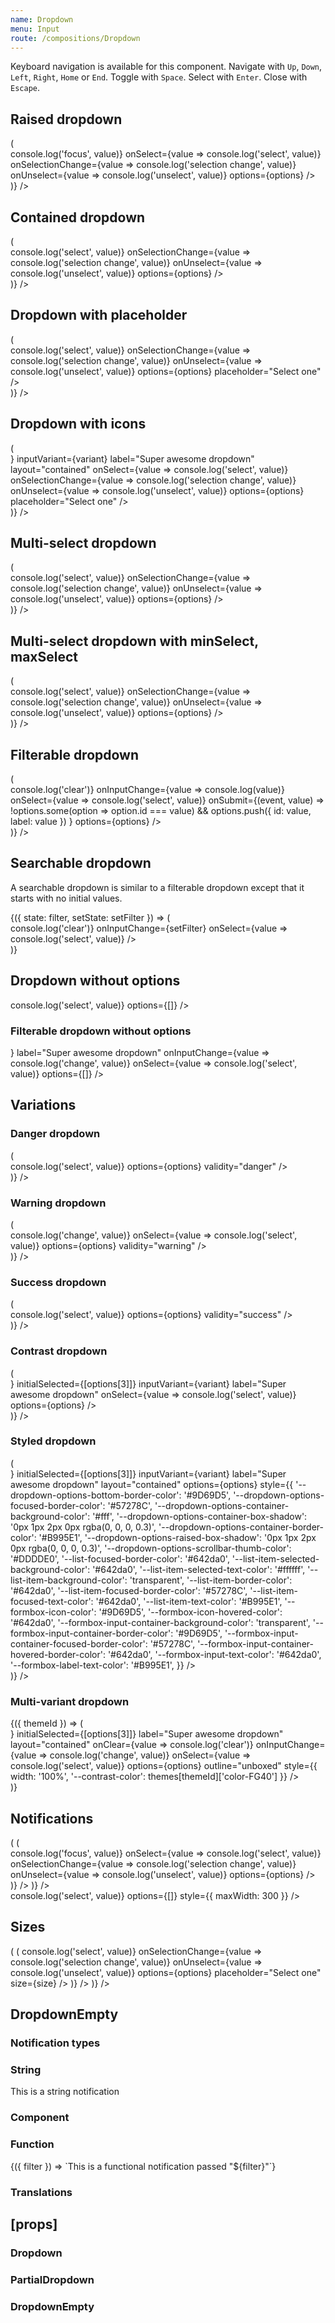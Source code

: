```yaml
---
name: Dropdown
menu: Input
route: /compositions/Dropdown
---
```



<PageTitle src="compositions/Dropdown" title="Dropdown" />

Keyboard navigation is available for this component. Navigate with `Up`, `Down`, `Left`, `Right`, `Home` or `End`. Toggle with `Space`. Select with `Enter`. Close with `Escape`.

## Raised dropdown

<Playground>
  <ThemeWrapper>
    <Flex full wrap direction="row" justifyContent="space-between" style={{ marginTop: 20 }}>
      <Looper
        list={variants}
        render={variant => (
          <div style={{ height: 300, width: '30%', maxWidth: 300, minWidth: 200, marginLeft: 20, marginRight: 20 }}>
            <Dropdown
              transitional
              inputVariant={variant}
              label="Super awesome dropdown"
              layout="raised"
              onItemFocus={(event, value) => console.log('focus', value)}
              onSelect={value => console.log('select', value)}
              onSelectionChange={value => console.log('selection change', value)}
              onUnselect={value => console.log('unselect', value)}
              options={options}
            />
          </div>
        )}
      />
    </Flex>
  </ThemeWrapper>
</Playground>

## Contained dropdown

<Playground>
  <ThemeWrapper>
    <Flex full wrap direction="row" justifyContent="space-between" style={{ margintop: 20 }}>
      <Looper
        list={variants}
        render={variant => (
          <div style={{ height: 300, width: '30%', maxWidth: 300, minWidth: 200, marginLeft: 20, marginRight: 20 }}>
            <Dropdown
              transitional
              initialSelected={[options[3]]}
              inputVariant={variant}
              label="Super awesome dropdown"
              layout="contained"
              onSelect={value => console.log('select', value)}
              onSelectionChange={value => console.log('selection change', value)}
              onUnselect={value => console.log('unselect', value)}
              options={options}
            />
          </div>
        )}
      />
    </Flex>
  </ThemeWrapper>
</Playground>

## Dropdown with placeholder

<Playground>
  <ThemeWrapper>
    <Flex full wrap direction="row" justifyContent="space-between" style={{ margintop: 20 }}>
      <Looper
        list={variants}
        render={variant => (
          <div style={{ height: 300, width: '30%', maxWidth: 300, minWidth: 200, marginLeft: 20, marginRight: 20 }}>
            <Dropdown
              transitional
              inputVariant={variant}
              label="Super awesome dropdown"
              layout="contained"
              onSelect={value => console.log('select', value)}
              onSelectionChange={value => console.log('selection change', value)}
              onUnselect={value => console.log('unselect', value)}
              options={options}
              placeholder="Select one"
            />
          </div>
        )}
      />
    </Flex>
  </ThemeWrapper>
</Playground>

## Dropdown with icons

<Playground>
  <ThemeWrapper>
    <Flex full wrap direction="row" justifyContent="space-between" style={{ margintop: 20 }}>
      <Looper
        list={variants}
        render={variant => (
          <div style={{ height: 300, width: '30%', maxWidth: 300, minWidth: 200, marginLeft: 20, marginRight: 20 }}>
            <Dropdown
              transitional
              iconBefore={<TagIcon />}
              inputVariant={variant}
              label="Super awesome dropdown"
              layout="contained"
              onSelect={value => console.log('select', value)}
              onSelectionChange={value => console.log('selection change', value)}
              onUnselect={value => console.log('unselect', value)}
              options={options}
              placeholder="Select one"
            />
          </div>
        )}
      />
    </Flex>
  </ThemeWrapper>
</Playground>

## Multi-select dropdown

<Playground>
  <ThemeWrapper>
    <Flex full wrap direction="row" justifyContent="space-between" style={{ margintop: 20 }}>
      <Looper
        list={variants}
        render={variant => (
          <div style={{ height: 300, width: '30%', maxWidth: 300, minWidth: 200, marginLeft: 20, marginRight: 20 }}>
            <Dropdown
              transitional
              initialSelected={[options[3]]}
              inputVariant={variant}
              label="Super awesome dropdown"
              layout="contained"
              maxSelect={-1}
              onSelect={value => console.log('select', value)}
              onSelectionChange={value => console.log('selection change', value)}
              onUnselect={value => console.log('unselect', value)}
              options={options}
            />
          </div>
        )}
      />
    </Flex>
  </ThemeWrapper>
</Playground>

## Multi-select dropdown with minSelect, maxSelect

<Playground>
  <ThemeWrapper>
    <Flex full wrap direction="row" justifyContent="space-between" style={{ margintop: 20 }}>
      <Looper
        list={variants}
        render={variant => (
          <div style={{ height: 300, width: '30%', maxWidth: 300, minWidth: 200, marginLeft: 20, marginRight: 20 }}>
            <Dropdown
              transitional
              initialSelected={[options[3], options[4], options[5]]}
              inputVariant={variant}
              label="Super awesome dropdown"
              layout="contained"
              maxSelect={3}
              minSelect={1}
              onSelect={value => console.log('select', value)}
              onSelectionChange={value => console.log('selection change', value)}
              onUnselect={value => console.log('unselect', value)}
              options={options}
            />
          </div>
        )}
      />
    </Flex>
  </ThemeWrapper>
</Playground>

## Filterable dropdown

<Playground>
  <ThemeWrapper>
    <Flex full wrap direction="row" justifyContent="space-between" style={{ margintop: 20 }}>
      <Looper
        list={variants}
        render={variant => (
          <div style={{ height: 300, width: '30%', maxWidth: 300, minWidth: 200, marginLeft: 20, marginRight: 20 }}>
            <Dropdown
              transitional
              getFilteredOptions={handleFilter}
              initialSelected={[options[3]]}
              inputVariant={variant}
              label="Super awesome dropdown"
              onClear={value => console.log('clear')}
              onInputChange={value => console.log(value)}
              onSelect={value => console.log('select', value)}
              onSubmit={(event, value) =>
                !options.some(option => option.id === value) && options.push({ id: value, label: value })
              }
              options={options}
            />
          </div>
        )}
      />
    </Flex>
  </ThemeWrapper>
</Playground>

## Searchable dropdown

A searchable dropdown is similar to a filterable dropdown except that it starts with no initial values.

<Playground>
  <ThemeWrapper>
    <StateWrapper initialState="">
      {({ state: filter, setState: setFilter }) => (
        <div style={{ height: 300, maxWidth: 300 }}>
          <Dropdown
            searchable
            transitional
            emptyNotification={filter ? `No options were found for "${filter}".` : ''}
            getFilteredOptions={handleFilter}
            label="Super awesome dropdown"
            onClear={value => console.log('clear')}
            onInputChange={setFilter}
            onSelect={value => console.log('select', value)}
          />
        </div>
      )}
    </StateWrapper>
  </ThemeWrapper>
</Playground>

## Dropdown without options

<Playground>
  <ThemeWrapper>
    <div style={{ marginBottom: 20, maxWidth: 300 }}>
      <Dropdown
        transitional
        label="Super awesome dropdown"
        onSelect={value => console.log('select', value)}
        options={[]}
      />
    </div>
  </ThemeWrapper>
</Playground>

### Filterable dropdown without options

<Playground>
  <ThemeWrapper>
    <div style={{ marginBottom: 20, maxWidth: 300 }}>
      <Dropdown
        transitional
        getFilteredOptions={handleEmptyFilter}
        iconBefore={<SearchIcon size={14} />}
        label="Super awesome dropdown"
        onInputChange={value => console.log('change', value)}
        onSelect={value => console.log('select', value)}
        options={[]}
      />
    </div>
  </ThemeWrapper>
</Playground>

## Variations

### Danger dropdown

<Playground>
  <ThemeWrapper>
    <Flex full wrap direction="row" justifyContent="space-between" style={{ margintop: 20 }}>
      <Looper
        list={variants}
        render={variant => (
          <div style={{ height: 300, width: '30%', maxWidth: 300, minWidth: 200, marginLeft: 20, marginRight: 20 }}>
            <Dropdown
              id="demo-danger-dropdown"
              initialSelected={[options[3]]}
              inputVariant={variant}
              label="Super awesome dropdown"
              onSelect={value => console.log('select', value)}
              options={options}
              validity="danger"
            />
          </div>
        )}
      />
    </Flex>
  </ThemeWrapper>
</Playground>

### Warning dropdown

<Playground>
  <ThemeWrapper>
    <Flex full wrap direction="row" justifyContent="space-between" style={{ margintop: 20 }}>
      <Looper
        list={variants}
        render={variant => (
          <div style={{ height: 300, width: '30%', maxWidth: 300, minWidth: 200, marginLeft: 20, marginRight: 20 }}>
            <Dropdown
              transitional
              initialSelected={[options[3]]}
              inputVariant={variant}
              label="Super awesome dropdown"
              onInputChange={value => console.log('change', value)}
              onSelect={value => console.log('select', value)}
              options={options}
              validity="warning"
            />
          </div>
        )}
      />
    </Flex>
  </ThemeWrapper>
</Playground>

### Success dropdown

<Playground>
  <ThemeWrapper>
    <Flex full wrap direction="row" justifyContent="space-between" style={{ margintop: 20 }}>
      <Looper
        list={variants}
        render={variant => (
          <div style={{ height: 300, width: '30%', maxWidth: 300, minWidth: 200, marginLeft: 20, marginRight: 20 }}>
            <Dropdown
              transitional
              initialSelected={[options[3]]}
              inputVariant={variant}
              label="Super awesome dropdown"
              onSelect={value => console.log('select', value)}
              options={options}
              validity="success"
            />
          </div>
        )}
      />
    </Flex>
  </ThemeWrapper>
</Playground>

### Contrast dropdown

<Playground>
  <ThemeWrapper contrast>
    <Flex full wrap direction="row" justifyContent="space-between" style={{ margintop: 20 }}>
      <Looper
        list={variants}
        render={variant => (
          <div style={{ height: 300, width: '30%', maxWidth: 300, minWidth: 200, marginLeft: 20, marginRight: 20 }}>
            <Dropdown
              contrast
              transitional
              iconBefore={<TagIcon />}
              initialSelected={[options[3]]}
              inputVariant={variant}
              label="Super awesome dropdown"
              onSelect={value => console.log('select', value)}
              options={options}
            />
          </div>
        )}
      />
    </Flex>
  </ThemeWrapper>
</Playground>

### Styled dropdown

<Playground>
  <Flex full wrap direction="row" justifyContent="space-between" style={{ marginTop: 20 }}>
    <Looper
      list={variants}
      render={variant => (
        <div style={{ height: 300, width: '30%', maxWidth: 300, minWidth: 200, marginLeft: 20, marginRight: 20 }}>
          <Dropdown
            unthemed
            iconBefore={<TagIcon />}
            initialSelected={[options[3]]}
            inputVariant={variant}
            label="Super awesome dropdown"
            layout="contained"
            options={options}
            style={{
              '--dropdown-options-bottom-border-color': '#9D69D5',
              '--dropdown-options-focused-border-color': '#57278C',
              '--dropdown-options-container-background-color': '#fff',
              '--dropdown-options-container-box-shadow': '0px 1px 2px 0px rgba(0, 0, 0, 0.3)',
              '--dropdown-options-container-border-color': '#B995E1',
              '--dropdown-options-raised-box-shadow': '0px 1px 2px 0px rgba(0, 0, 0, 0.3)',
              '--dropdown-options-scrollbar-thumb-color': '#DDDDE0',
              '--list-focused-border-color': '#642da0',
              '--list-item-selected-background-color': '#642da0',
              '--list-item-selected-text-color': '#ffffff',
              '--list-item-background-color': 'transparent',
              '--list-item-border-color': '#642da0',
              '--list-item-focused-border-color': '#57278C',
              '--list-item-focused-text-color': '#642da0',
              '--list-item-text-color': '#B995E1',
              '--formbox-icon-color': '#9D69D5',
              '--formbox-icon-hovered-color': '#642da0',
              '--formbox-input-container-background-color': 'transparent',
              '--formbox-input-container-border-color': '#9D69D5',
              '--formbox-input-container-focused-border-color': '#57278C',
              '--formbox-input-container-hovered-border-color': '#642da0',
              '--formbox-input-text-color': '#642da0',
              '--formbox-label-text-color': '#B995E1',
            }}
          />
        </div>
      )}
    />
  </Flex>
</Playground>

### Multi-variant dropdown

<Playground>
  <ThemeWrapper withThemeId>
    {({ themeId }) => (
      <div style={{ height: 300, maxWidth: 300, marginLeft: 20, marginRight: 20 }}>
        <MultiVariantDropdown
          getFilteredOptions={handleFilter}
          iconBefore={<SearchIcon size={14} />}
          initialSelected={[options[3]]}
          label="Super awesome dropdown"
          layout="contained"
          onClear={value => console.log('clear')}
          onInputChange={value => console.log('change', value)}
          onSelect={value => console.log('select', value)}
          options={options}
          outline="unboxed"
          style={{ width: '100%', '--contrast-color': themes[themeId]['color-FG40'] }}
        />
      </div>
    )}
  </ThemeWrapper>
</Playground>

## Notifications

<Playground>
  <ThemeWrapper>
    <Looper
      list={['success', 'danger', 'warning', 'primary', 'neutral']}
      render={level => (
        <Rhythm py={3}>
          <Flex full wrap direction="row" justifyContent="space-between">
            <Looper
              list={variants}
              render={variant => (
                <div
                  style={{ height: 300, width: '30%', maxWidth: 300, minWidth: 200, marginLeft: 20, marginRight: 20 }}
                >
                  <NotifiedDropdown
                    transitional
                    initialSelected={[options[3]]}
                    inputVariant={variant}
                    label="Super awesome dropdown"
                    layout="raised"
                    level={level}
                    notification={`This is an example ${level} notification.`}
                    onItemFocus={(event, value) => console.log('focus', value)}
                    onSelect={value => console.log('select', value)}
                    onSelectionChange={value => console.log('selection change', value)}
                    onUnselect={value => console.log('unselect', value)}
                    options={options}
                  />
                </div>
              )}
            />
          </Flex>
        </Rhythm>
      )}
    />
  </ThemeWrapper>
</Playground>

<div style={{ height: 50 }} />

<Playground>
  <ThemeWrapper style={{ height: '300px' }}>
    <NotifiedDropdown
      transitional
      label="Super awesome dropdown"
      level="primary"
      notification="This notification shifts down when the dropdown is focused."
      onSelect={value => console.log('select', value)}
      options={[]}
      style={{ maxWidth: 300 }}
    />
  </ThemeWrapper>
</Playground>

## Sizes

<Playground>
  <ThemeWrapper>
    <Looper
      list={sizes}
      render={size => (
        <Rhythm grouped my={3}>
          <Looper
            list={variants}
            render={variant => (
              <Rhythm grouped py={3} style={{ maxWidth: 300 }}>
                <Dropdown
                  transitional
                  inputVariant={variant}
                  label={`Size ${size}`}
                  layout="contained"
                  onSelect={value => console.log('select', value)}
                  onSelectionChange={value => console.log('selection change', value)}
                  onUnselect={value => console.log('unselect', value)}
                  options={options}
                  placeholder="Select one"
                  size={size}
                />
              </Rhythm>
            )}
          />
        </Rhythm>
      )}
    />
  </ThemeWrapper>
</Playground>

## DropdownEmpty

### Notification types

<Playground>
  <ThemeWrapper>
    <h3>String</h3>
    <DropdownEmpty>This is a string notification</DropdownEmpty>
    <h3>Component</h3>
    <DropdownEmpty filter="Foobar">
      <ListProps />
    </DropdownEmpty>
    <h3>Function</h3>
    <DropdownEmpty filter="Barfoo">
      {({ filter }) => `This is a functional notification passed "${filter}"`}
    </DropdownEmpty>
    <h3>Translations</h3>
    <DropdownEmpty
      filter="Super filter"
      translations={{
        noOptions: 'Oops! There are no options available right now.',
        noFilteredOptions: 'Oops! There are no options available right now for "{0}".',
      }}
    />
  </ThemeWrapper>
</Playground>

## \[props\]

### Dropdown

<Props of={Dropdown} />

### PartialDropdown

<Props of={PartialDropdown} />

### DropdownEmpty

<Props of={DropdownEmpty} />

